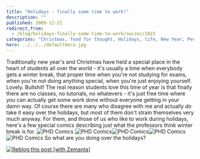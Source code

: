 ```yaml
---
title: "Holidays - finally some time to work!"
description: ""
published: 2009-12-21
redirect_from:
  - /blog/holidays-finally-some-time-to-work/swizec/1021
categories: "Christmas, food for thought, Holidays, life, New Year, People and Society, Uncategorized"
hero: ../../../defaultHero.jpg
---
```


Traditionally new year's and Christmas have held a special place in the heart of students all over the world - it's usually a time when everybody gets a winter break, that proper time when you're not studying for exams, when you're not doing anything special, when you're just enjoying yourself. Lovely. Bullshit! The real reason students love this time of year is that finally there are no classes, no tutorials, no whatevers - it's just free time where you can actually get some work done without everyone getting in your damn way. Of course there are many who disagree with me and actually _do_ take it easy over the holidays, but most of them don't strain themselves very much anyway. For them, and those of us who like to work during holidays, here's a few special comics describing just what the professors think winter break is for. ![](./img/comics-archive-phd120605s.gif "PHD Comics") ![](./img/comics-archive-phd122107s.gif "PHD Comics")![](./img/comics-archive-phd122407s.gif "PHD Comics")![](./img/comics-archive-phd122607s.gif "PHD Comics")![](./img/comics-archive-phd122807s.gif "PHD Comics") So what are you doing over the holidays?

[![Reblog this post [with Zemanta]](http://img.zemanta.com/reblog_e.png?x-id=716c3e41-e420-46b9-ad53-d4fa30c57736)](http://reblog.zemanta.com/zemified/716c3e41-e420-46b9-ad53-d4fa30c57736/ "Reblog this post [with Zemanta]")
